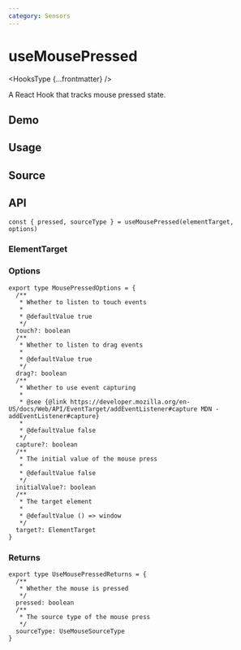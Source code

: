 ```yaml
---
category: Sensors
---
```


# useMousePressed


<HooksType {...frontmatter} />

A React Hook that tracks mouse pressed state.

## Demo


<App />

## Usage



## Source


<Source />

## API

```tsx
const { pressed, sourceType } = useMousePressed(elementTarget, options)
```

### ElementTarget


<Tip type="target" />

### Options

```tsx
export type MousePressedOptions = {
  /**
   * Whether to listen to touch events
   *
   * @defaultValue true
   */
  touch?: boolean
  /**
   * Whether to listen to drag events
   *
   * @defaultValue true
   */
  drag?: boolean
  /**
   * Whether to use event capturing
   *
   * @see {@link https://developer.mozilla.org/en-US/docs/Web/API/EventTarget/addEventListener#capture MDN - addEventListener#capture}
   *
   * @defaultValue false
   */
  capture?: boolean
  /**
   * The initial value of the mouse press
   *
   * @defaultValue false
   */
  initialValue?: boolean
  /**
   * The target element
   *
   * @defaultValue () => window
   */
  target?: ElementTarget
}
```

### Returns

```tsx
export type UseMousePressedReturns = {
  /**
   * Whether the mouse is pressed
   */
  pressed: boolean
  /**
   * The source type of the mouse press
   */
  sourceType: UseMouseSourceType
}
```
